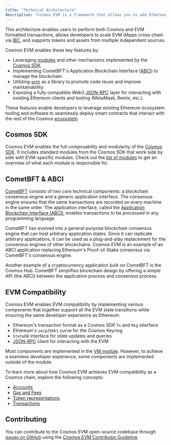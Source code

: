 ```yaml
---
title: "Technical Architecture"
description: "Cosmos EVM is a framework that allows you to add Ethereum Virtual Machine (EVM) compatibility to any Cosmos SDK-based chain. Built on the CometBFT consensus engine, it provides fast finality, high transaction throughput, and short block times (~2 seconds)."
---
```


This architecture enables users to perform both Cosmos and EVM formatted transactions, allows developers to scale EVM dApps cross-chain via [IBC](https://cosmos.network/ibc), and supports tokens and assets from multiple independent sources.

Cosmos EVM enables these key features by:

* Leveraging [modules](https://docs.cosmos.network/v0.47/build/building-modules/intro) and other mechanisms implemented by the [Cosmos SDK](https://docs.cosmos.network/).
* Implementing CometBFT's Application Blockchain Interface ([ABCI](https://docs.cometbft.com/v1.0/spec/abci/)) to manage the blockchain.
* Utilizing [`geth`](https://github.com/ethereum/go-ethereum) as a library to promote code reuse and improve maintainability.
* Exposing a fully compatible Web3 [JSON-RPC](/docs/evm/v0.5.0/api-reference/ethereum-json-rpc/methods) layer for interacting with existing Ethereum clients and tooling (MetaMask, Remix, etc.).

These features enable developers to leverage existing Ethereum ecosystem tooling and software to seamlessly deploy smart contracts that interact with the rest of the Cosmos [ecosystem](https://cosmos.network/ecosystem).

## Cosmos SDK[​](#cosmos-sdk "Direct link to Cosmos SDK")

Cosmos EVM enables the full composability and modularity of the [Cosmos SDK](https://docs.cosmos.network/). It includes standard modules from the Cosmos SDK that work side by side with EVM-specific modules. Check out the [list of modules](/docs/evm/v0.5.0/documentation/cosmos-sdk/modules) to get an overview of what each module is responsible for.

## CometBFT & ABCI[​](#cometbft--abci "Direct link to CometBFT & ABCI")

[CometBFT](https://github.com/cometbft/cometbft) consists of two core technical components: a blockchain consensus engine and a generic application interface. The consensus engine ensures that the same transactions are recorded on every machine in the same order. The application interface, called the [Application Blockchain Interface (ABCI)](https://docs.cometbft.com/v1.0/spec/abci/), enables transactions to be processed in any programming language.

CometBFT has evolved into a general-purpose blockchain consensus engine that can host arbitrary application states. Since it can replicate arbitrary applications, it can be used as a plug-and-play replacement for the consensus engines of other blockchains. Cosmos EVM is an example of an ABCI application replacing Ethereum's Proof-of-Stake consensus via CometBFT's consensus engine.

Another example of a cryptocurrency application built on CometBFT is the Cosmos Hub. CometBFT simplifies blockchain design by offering a simple API (the ABCI) between the application process and consensus process.

## EVM Compatibility[​](#evm-compatibility "Direct link to EVM Compatibility")

Cosmos EVM enables EVM compatibility by implementing various components that together support all the EVM state transitions while ensuring the same developer experience as Ethereum:

* Ethereum's transaction format as a Cosmos SDK `Tx` and `Msg` interface
* Ethereum's `secp256k1` curve for the Cosmos Keyring
* `StateDB` interface for state updates and queries
* [JSON-RPC](/docs/evm/v0.5.0/api-reference/ethereum-json-rpc) client for interacting with the EVM

Most components are implemented in the [VM module](/docs/evm/v0.5.0/documentation/cosmos-sdk/modules/vm). However, to achieve a seamless developer experience, some components are implemented outside of the module.

To learn more about how Cosmos EVM achieves EVM compatibility as a Cosmos chain, explore the following concepts:

* [Accounts](/docs/evm/v0.5.0/documentation/concepts/accounts)
* [Gas and Fees](/docs/evm/v0.5.0/documentation/concepts/gas-and-fees)
* [Token representations](/docs/evm/v0.5.0/documentation/concepts/tokens)
* [Transactions](/docs/evm/v0.5.0/documentation/concepts/transactions)

## Contributing[​](#contributing "Direct link to Contributing")

You can contribute to the Cosmos EVM open-source codebase through [issues on GitHub](https://github.com/cosmos/evm/issues) using the [Cosmos EVM Contributor Guideline](https://github.com/cosmos/evm/blob/main/CONTRIBUTING.md).

